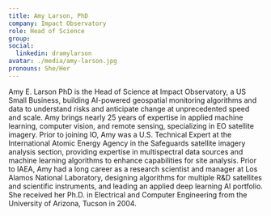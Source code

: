 ```yaml
---
title: Amy Larson, PhD
company: Impact Observatory
role: Head of Science
group:
social:
  linkedin: dramylarson
avatar: ./media/amy-larson.jpg
pronouns: She/Her
---
```

Amy E. Larson PhD is the Head of Science at Impact Observatory, a US Small Business, building AI-powered geospatial monitoring algorithms and data to understand risks and anticipate change at unprecedented speed and scale.  Amy brings nearly 25 years of expertise in applied machine learning, computer vision, and remote sensing, specializing in EO satellite imagery. Prior to joining IO, Amy was a U.S. Technical Expert at the International Atomic Energy Agency in the Safeguards satellite imagery analysis section, providing expertise in multispectral data sources and machine learning algorithms to enhance capabilities for site analysis. Prior to IAEA, Amy had a long career as a research scientist and manager at Los Alamos National Laboratory, designing algorithms for multiple R&D satellites and scientific instruments, and leading an applied deep learning AI portfolio. She received her Ph.D. in Electrical and Computer Engineering from the University of Arizona, Tucson in 2004.